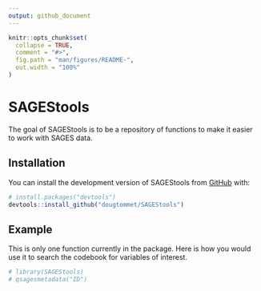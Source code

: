 ```yaml
---
output: github_document
---
```


<!-- README.md is generated from README.Rmd. Please edit that file -->

```r
knitr::opts_chunk$set(
  collapse = TRUE,
  comment = "#>",
  fig.path = "man/figures/README-",
  out.width = "100%"
)
```

# SAGEStools

<!-- badges: start -->
<!-- badges: end -->

The goal of SAGEStools is to be a repository of functions to make it easier to work with SAGES data.

## Installation

You can install the development version of SAGEStools from [GitHub](https://github.com/) with:

``` r
# install.packages("devtools")
devtools::install_github("dougtommet/SAGEStools")
```

## Example

This is only one function currently in the package.  Here is how you would use it to search the codebook for variables of interest.

```r
# library(SAGEStools)
# qsagesmetadata("ID")
```
